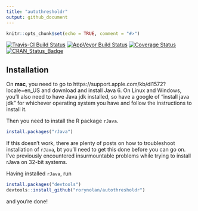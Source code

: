 ```yaml
---
title: "autothresholdr"
output: github_document
---
```


```r
knitr::opts_chunk$set(echo = TRUE, comment = "#>")
```

[![Travis-CI Build Status](https://travis-ci.org/rorynolan/autothresholdr.svg?branch=master)](https://travis-ci.org/rorynolan/autothresholdr)
[![AppVeyor Build Status](https://ci.appveyor.com/api/projects/status/github/rorynolan/autothresholdr?branch=master&svg=true)](https://ci.appveyor.com/project/rorynolan/autothresholdr)
[![Coverage Status](https://img.shields.io/codecov/c/github/rorynolan/autothresholdr/master.svg)](https://codecov.io/github/rorynolan/autothresholdr?branch=master)
[![CRAN_Status_Badge](http://www.r-pkg.org/badges/version/autothresholdr)](https://cran.r-project.org/package=autothresholdr)

## Installation
On **mac**, you need to go to https://support.apple.com/kb/dl1572?locale=en_US and download and install Java 6. On Linux and Windows, you'll also need to have Java jdk installed, so have a google of "install java jdk" for whichever operating system you have and follow the instructions to install it.

Then  you need to install the R package `rJava`. 
```r
install.packages("rJava")
```
If this doesn't work, there are plenty of posts on how to troubleshoot installation of `rJava`, bt you'll need to get this done before you can go on. I've previously encountered insurmountable problems while trying to install rJava on 32-bit systems. 

Having installed `rJava`, run
```r
install.packages("devtools")
devtools::install_github("rorynolan/autothresholdr")
```
and you're done!
